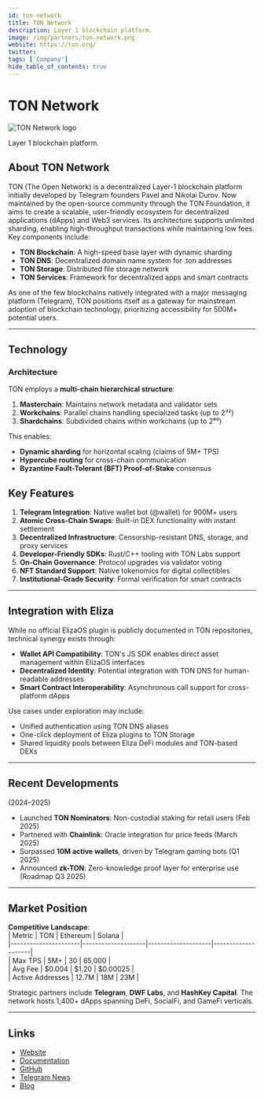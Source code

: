 ```yaml
---
id: ton-network
title: TON Network
description: Layer 1 blockchain platform.
image: /img/partners/ton-network.png
website: https://ton.org/
twitter:
tags: ['Company']
hide_table_of_contents: true
---
```


# TON Network

<div className="partner-logo">
  <img src="/img/partners/ton-network.png" alt="TON Network logo" />
</div>

Layer 1 blockchain platform.

## About TON Network

TON (The Open Network) is a decentralized Layer-1 blockchain platform initially developed by Telegram founders Pavel and Nikolai Durov. Now maintained by the open-source community through the TON Foundation, it aims to create a scalable, user-friendly ecosystem for decentralized applications (dApps) and Web3 services. Its architecture supports unlimited sharding, enabling high-throughput transactions while maintaining low fees. Key components include:

- **TON Blockchain**: A high-speed base layer with dynamic sharding
- **TON DNS**: Decentralized domain name system for .ton addresses
- **TON Storage**: Distributed file storage network
- **TON Services**: Framework for decentralized apps and smart contracts

As one of the few blockchains natively integrated with a major messaging platform (Telegram), TON positions itself as a gateway for mainstream adoption of blockchain technology, prioritizing accessibility for 500M+ potential users.

---

## Technology

### Architecture

TON employs a **multi-chain hierarchical structure**:

1. **Masterchain**: Maintains network metadata and validator sets
2. **Workchains**: Parallel chains handling specialized tasks (up to 2³²)
3. **Shardchains**: Subdivided chains within workchains (up to 2⁶⁰)

This enables:

- **Dynamic sharding** for horizontal scaling (claims of 5M+ TPS)
- **Hypercube routing** for cross-chain communication
- **Byzantine Fault-Tolerant (BFT) Proof-of-Stake** consensus

## Key Features

1. **Telegram Integration**: Native wallet bot (@wallet) for 900M+ users
2. **Atomic Cross-Chain Swaps**: Built-in DEX functionality with instant settlement
3. **Decentralized Infrastructure**: Censorship-resistant DNS, storage, and proxy services
4. **Developer-Friendly SDKs**: Rust/C++ tooling with TON Labs support
5. **On-Chain Governance**: Protocol upgrades via validator voting
6. **NFT Standard Support**: Native tokenomics for digital collectibles
7. **Institutional-Grade Security**: Formal verification for smart contracts

---

## Integration with Eliza

While no official ElizaOS plugin is publicly documented in TON repositories, technical synergy exists through:

- **Wallet API Compatibility**: TON's JS SDK enables direct asset management within ElizaOS interfaces
- **Decentralized Identity**: Potential integration with TON DNS for human-readable addresses
- **Smart Contract Interoperability**: Asynchronous call support for cross-platform dApps

Use cases under exploration may include:

- Unified authentication using TON DNS aliases
- One-click deployment of Eliza plugins to TON Storage
- Shared liquidity pools between Eliza DeFi modules and TON-based DEXs

---

## Recent Developments

(2024–2025)

- Launched **TON Nominators**: Non-custodial staking for retail users (Feb 2025)
- Partnered with **Chainlink**: Oracle integration for price feeds (March 2025)
- Surpassed **10M active wallets**, driven by Telegram gaming bots (Q1 2025)
- Announced **zk-TON**: Zero-knowledge proof layer for enterprise use (Roadmap Q3 2025)

---

## Market Position

**Competitive Landscape**:  
| Metric | TON | Ethereum | Solana |  
|----------------------|--------------------|--------------------|--------------------|  
| Max TPS | 5M+ | 30 | 65,000 |  
| Avg Fee | $0.004 | $1.20 | $0.00025 |  
| Active Addresses | 12.7M | 18M | 23M |

Strategic partners include **Telegram**, **DWF Labs**, and **HashKey Capital**. The network hosts 1,400+ dApps spanning DeFi, SocialFi, and GameFi verticals.

---

## Links

- [Website](https://ton.org/)
- [Documentation](https://docs.ton.org/)
- [GitHub](https://github.com/ton-blockchain)
- [Telegram News](https://t.me/tonnews)
- [Blog](https://blog.ton.org/)
